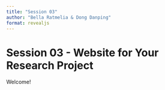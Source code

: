 ```yaml
---
title: "Session 03"
author: "Bella Ratmelia & Dong Danping"
format: revealjs
---
```


# Session 03 - Website for Your Research Project

Welcome!
